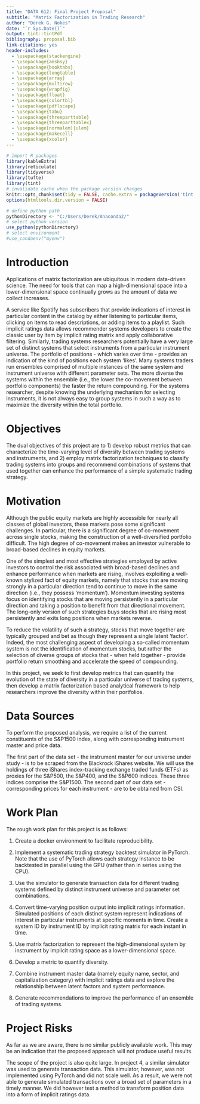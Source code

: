 ```yaml
---
title: "DATA 612: Final Project Proposal"
subtitle: "Matrix Factorization in Trading Research"
author: "Derek G. Nokes"
date: "`r Sys.Date()`"
output: tint::tintPdf
bibliography: proposal.bib
link-citations: yes
header-includes: 
  - \usepackage{stackengine}
  - \usepackage{amsbsy}
  - \usepackage{booktabs} 
  - \usepackage{longtable} 
  - \usepackage{array} 
  - \usepackage{multirow} 
  - \usepackage{wrapfig} 
  - \usepackage{float} 
  - \usepackage{colortbl} 
  - \usepackage{pdflscape} 
  - \usepackage{tabu} 
  - \usepackage{threeparttable} 
  - \usepackage{threeparttablex} 
  - \usepackage[normalem]{ulem} 
  - \usepackage{makecell} 
  - \usepackage{xcolor}
---
```


```r
# import R packages
library(kableExtra)
library(reticulate)
library(tidyverse)
library(tufte)
library(tint)
# invalidate cache when the package version changes
knitr::opts_chunk$set(tidy = FALSE, cache.extra = packageVersion('tint'))
options(htmltools.dir.version = FALSE)
```


```r
# define python path
pythonDirectory <- "C:/Users/Derek/Anaconda2/"
# select python version
use_python(pythonDirectory)
# select environment
#use_condaenv("myenv")

```

# Introduction

Applications of matrix factorization are ubiquitous in modern data-driven science. The need for tools that can map a high-dimensional space into a lower-dimensional space continually grows as the amount of data we collect increases.

A service like Spotify has subscribers that provide indications of interest in particular content in the catalog by either listening to particular items, clicking on items to read descriptions, or adding items to a playlist. Such implicit ratings data allows recommender systems developers to create the classic user by item by implicit rating matrix and apply collaborative filtering. Similarly, trading systems researchers potentially have a very large set of distinct systems that select instruments from a particular instrument universe. The portfolio of positions - which varies over time - provides an indication of the kind of positions each system 'likes'. Many systems traders run ensembles comprised of multiple instances of the same system and instrument universe with different parameter sets. The more diverse the systems within the ensemble (i.e., the lower the co-movement between portfolio components) the faster the return compounding. For the systems researcher, despite knowing the underlying mechanism for selecting instruments, it is not always easy to group systems in such a way as to maximize the diversity within the total portfolio.

# Objectives
The dual objectives of this project are to 1) develop robust metrics that can characterize the time-varying level of diversity between trading systems and instruments, and 2) employ matrix factorization techniques to classify trading systems into groups and recommend combinations of systems that used together can enhance the performance of a simple systematic trading strategy.

# Motivation
Although the public equity markets are highly accessible for nearly all classes of global investors, these markets pose some significant challenges. In particular, there is a significant degree of co-movement across single stocks, making the construction of a well-diversified portfolio difficult. The high degree of co-movement makes an investor vulnerable to broad-based declines in equity markets.

One of the simplest and most effective strategies employed by active investors to control the risk associated with broad-based declines and enhance performance when markets are rising, involves exploiting a well-known stylized fact of equity markets, namely that stocks that are moving strongly in a particular direction tend to continue to move in the same direction (i.e., they possess 'momentum'). Momentum investing systems focus on identifying stocks that are moving persistently in a particular direction and taking a position to benefit from that directional movement. The long-only version of such strategies buys stocks that are rising most persistently and exits long positions when markets reverse.

To reduce the volatility of such a strategy, stocks that move together are typically grouped and bet as though they represent a single latent 'factor'. Indeed, the most challenging aspect of developing a so-called momentum system is not the identification of momentum stocks, but rather the selection of diverse groups of stocks that - when held together - provide portfolio return smoothing and accelerate the speed of compounding.

In this project, we seek to first develop metrics that can quantify the evolution of the state of diversity in a particular universe of trading systems, then develop a matrix factorization based analytical framework to help researchers improve the diversity within their portfolios.

# Data Sources
To perform the proposed analysis, we require a list of the current constituents of the S&P1500 index, along with corresponding instrument master and price data.

The first part of the data set - the instrument master for our universe under study - is to be scraped from the Blackrock iShares website. We will use the holdings of three iShares index-tracking exchange traded funds (ETFs) as proxies for the S&P500, the S&P400, and the S&P600 indices. These three indices comprise the S&P1500. The second part of our data set - corresponding prices for each instrument - are to be obtained from CSI.

# Work Plan
The rough work plan for this project is as follows:

1. Create a docker environment to facilitate reproducibility.

2. Implement a systematic trading strategy backtest simulator in PyTorch. Note that the use of PyTorch allows each strategy instance to be backtested in parallel using the GPU (rather than in series using the CPU).

3. Use the simulator to generate transaction data for different trading systems defined by distinct instrument universe and parameter set combinations. 

4. Convert time-varying position output into implicit ratings information. Simulated positions of each distinct system represent indications of interest in particular instruments at specific moments in time. Create a system ID by instrument ID by implicit rating matrix for each instant in time.

5. Use matrix factorization to represent the high-dimensional system by instrument by implicit rating space as a lower-dimensional space. 

6. Develop a metric to quantify diversity.

7. Combine instrument master data (namely equity name, sector, and capitalization category) with implicit ratings data and explore the relationship between latent factors and system performance.

8. Generate recommendations to improve the performance of an ensemble of trading systems.

# Project Risks

As far as we are aware, there is no similar publicly available work. This may be an indication that the proposed approach will not produce useful results.

The scope of the project is also quite large. In project 4, a similar simulator was used to generate transaction data. This simulator, however, was not implemented using PyTorch and did not scale well. As a result, we were not able to generate simulated transactions over a broad set of parameters in a timely manner. We did however test a method to transform position data into a form of implicit ratings data.


